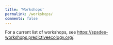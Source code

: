```yaml
---
title: 'Workshops'
permalink: /workshops/
comments: false
---
```


For a current list of workshops, see <https://spades-workshops.predictiveecology.org/>.
